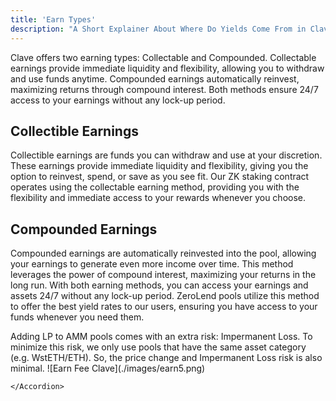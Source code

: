 ```yaml
---
title: 'Earn Types'
description: "A Short Explainer About Where Do Yields Come From in Clave's Earn?."
---
```

Clave offers two earning types: Collectable and Compounded. Collectable earnings provide immediate liquidity and flexibility, allowing you to withdraw and use funds anytime. Compounded earnings automatically reinvest, maximizing returns through compound interest. Both methods ensure 24/7 access to your earnings without any lock-up period.

## Collectible Earnings
Collectible earnings are funds you can withdraw and use at your discretion. These earnings provide immediate liquidity and flexibility, giving you the option to reinvest, spend, or save as you see fit. 
Our ZK staking contract operates using the collectable earning method, providing you with the flexibility and immediate access to your rewards whenever you choose.

## Compounded Earnings
Compounded earnings are automatically reinvested into the pool, allowing your earnings to generate even more income over time. This method leverages the power of compound interest, maximizing your returns in the long run. With both earning methods, you can access your earnings and assets 24/7 without any lock-up period.
ZeroLend pools utilize this method to offer the best yield rates to our users, ensuring you have access to your funds whenever you need them.

 <Accordion title="Why do some protocols take a fee when depositing funds to Earn?">
        Adding LP to AMM pools comes with an extra risk: Impermanent Loss. To minimize this risk, we only use pools that have the same asset category (e.g. WstETH/ETH). So, the price change and Impermanent Loss risk is also minimal.
        ![Earn Fee Clave](./images/earn5.png)

    </Accordion>